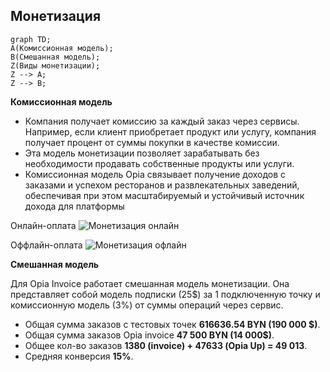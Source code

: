 

## Монетизация

```mermaid
graph TD;
A(Комиссионная модель);
B(Смешанная модель);
Z(Виды монетизации);
Z --> A;
Z --> B;
```

**Комиссионная модель**
- Компания получает комиссию за каждый заказ через сервисы. Например, если клиент приобретает продукт или услугу, компания получает процент от суммы покупки в качестве комиссии.
- Эта модель монетизации позволяет зарабатывать без необходимости продавать собственные продукты или услуги.
- Комиссионная модель Opia связывает получение доходов с заказами и успехом ресторанов и развлекательных заведений, обеспечивая при этом масштабируемый и устойчивый источник дохода для платформы

Онлайн-оплата
<Image src="/online_payments.png" alt="Монетизация онлайн" width={840} height={300} />

Оффлайн-оплата
<Image src="/offline_payments.png" alt="Монетизация офлайн" width={840} height={300} />

**Смешанная модель**

<Callout type="info">Для Opia Invoice работает смешанная модель монетизации. Она представляет собой модель подписки (25$) за 1 подключенную точку и комиссионную модель (3%) от суммы операций через сервис.</Callout>

- Общая сумма заказов с тестовых точек **616636.54 BYN (190 000 $)**.
- Общая сумма заказов Opia invoice **47 500 BYN (14 000$)**.
- Общее кол-во заказов **1380 (invoice) + 47633 (Opia Up) = 49 013**.
- Средняя конверсия **15%**.

<Cards>
  <Card title="Подробнее об экономике" href="economics" />
</Cards>
